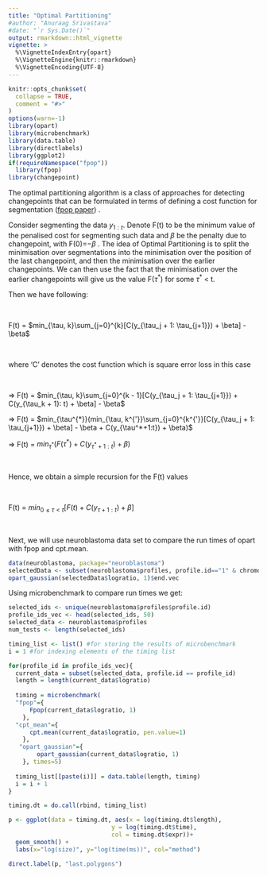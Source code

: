```yaml
---
title: "Optimal Partitioning"
#author: "Anuraag Srivastava"
#date: "`r Sys.Date()`"
output: rmarkdown::html_vignette
vignette: >
  %\VignetteIndexEntry{opart}
  %\VignetteEngine{knitr::rmarkdown}
  %\VignetteEncoding{UTF-8}
---
```


```r
knitr::opts_chunk$set(
  collapse = TRUE,
  comment = "#>"
)
options(warn=-1)
library(opart)
library(microbenchmark)
library(data.table)
library(directlabels)
library(ggplot2)
if(requireNamespace("fpop"))
  library(fpop)
library(changepoint)
```

The optimal partitioning algorithm is a class of approaches for detecting changepoints that can be formulated in terms of defining a cost function for segmentation ([fpop paper](https://link.springer.com/article/10.1007/s11222-016-9636-3)) .

Consider segmenting the data $y_{1:t}$. Denote F(t) to be the minimum value of the penalised cost for segmenting such data and $\beta$ be the penalty due to changepoint, with   F(0)=$−\beta$ . The idea of Optimal Partitioning is to split the minimisation over segmentations into the minimisation over the position of the last changepoint, and then the minimisation over the earlier changepoints. We can then use the fact that the minimisation over the earlier changepoints will give us the value F($\tau^*$) for some $\tau^*$ < t.

Then we have following:

&nbsp;
&nbsp;

F(t) = $min_{\tau, k}\sum_{j=0}^{k}[C(y_{\tau_j + 1: \tau_{j+1}}) + \beta] - \beta$

&nbsp;
&nbsp;

where 'C' denotes the cost function which is square error loss in this case

&nbsp;
&nbsp;

=> F(t) = $min_{\tau, k}\sum_{j=0}^{k - 1}[C(y_{\tau_j + 1: \tau_{j+1}}) + C(y_{\tau_k + 1}: t) + \beta] - \beta$

=> F(t) = $min_{\tau^{*}}(min_{\tau, k^{'}}\sum_{j=0}^{k^{'}}[C(y_{\tau_j + 1: \tau_{j+1}}) + \beta] - \beta + C(y_{\tau^*+1:t}) + \beta)$

=> F(t) = $min_{\tau^*}(F(\tau^*) + C(y_{\tau^*+1:t}) + \beta)$

&nbsp;
&nbsp;
&nbsp;
&nbsp;

Hence, we obtain a simple recursion for the F(t) values

&nbsp;
&nbsp;

F(t) = $min_{0 \le \tau < t}[F(t) + C(y_{\tau+1:t}) + \beta]$


&nbsp;
&nbsp;
&nbsp;
&nbsp;

Next, we will use neuroblastoma data set to compare the run times of opart with fpop and cpt.mean.

```r
data(neuroblastoma, package="neuroblastoma")
selectedData <- subset(neuroblastoma$profiles, profile.id=="1" & chromosome=="1")
opart_gaussian(selectedData$logratio, 1)$end.vec
```


Using microbenchmark to compare run times we get:

```r
selected_ids <- unique(neuroblastoma$profiles$profile.id)
profile_ids_vec <- head(selected_ids, 50)
selected_data <- neuroblastoma$profiles
num_tests <- length(selected_ids)

timing_list <- list() #for storing the results of microbenchmark
i = 1 #for indexing elements of the timing list

for(profile_id in profile_ids_vec){
  current_data = subset(selected_data, profile.id == profile_id)
  length = length(current_data$logratio)
  
  timing = microbenchmark(
  "fpop"={
      Fpop(current_data$logratio, 1)
    },
  "cpt_mean"={
      cpt.mean(current_data$logratio, pen.value=1)
    },
   "opart_gaussian"={
        opart_gaussian(current_data$logratio, 1)
    }, times=5)
  
  timing_list[[paste(i)]] = data.table(length, timing)
  i = i + 1
}

timing.dt = do.call(rbind, timing_list)
```

```r

p <- ggplot(data = timing.dt, aes(x = log(timing.dt$length), 
                             y = log(timing.dt$time), 
                             col = timing.dt$expr))+
  geom_smooth() +
  labs(x="log(size)", y="log(time(ms))", col="method")

direct.label(p, "last.polygons")
```

